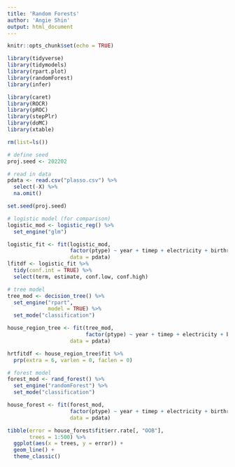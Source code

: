 ```yaml
---
title: 'Random Forests'
author: 'Angie Shin'
output: html_document
---
```


```r
knitr::opts_chunk$set(echo = TRUE)

library(tidyverse)
library(tidymodels)
library(rpart.plot)
library(randomForest) 
library(infer) 

library(caret)
library(ROCR) 
library(pROC) 
library(stepPlr) 
library(doMC) 
library(xtable) 

rm(list=ls())

# define seed
proj.seed <- 202202

# read in data
pdata <- read.csv("plasso.csv") %>% 
  select(-X) %>% 
  na.omit()
```

```r
set.seed(proj.seed)

# logistic model (for comparison)
logistic_mod <- logistic_reg() %>%
  set_engine("glm") 

logistic_fit <- fit(logistic_mod,
                    factor(ptype) ~ year + timep + electricity + birthrate + deathrate + fertility + lifeexpf,
                    data = pdata)
lfitdf <- logistic_fit %>%
  tidy(conf.int = TRUE) %>%
  select(term, estimate, conf.low, conf.high)

# tree model
tree_mod <- decision_tree() %>%
  set_engine("rpart",
             model = TRUE) %>%
  set_mode("classification")

house_region_tree <- fit(tree_mod,
                         factor(ptype) ~ year + timep + electricity + birthrate + deathrate + fertility + lifeexpf,
                    data = pdata)

hrtfitdf <- house_region_tree$fit %>%
  prp(extra = 6, varlen = 0, faclen = 0)

# forest model
forest_mod <- rand_forest() %>%
  set_engine("randomForest") %>%
  set_mode("classification")

house_forest <- fit(forest_mod,
                    factor(ptype) ~ year + timep + electricity + birthrate + deathrate + fertility + lifeexpf,
                    data = pdata)

tibble(error = house_forest$fit$err.rate[, "OOB"],
       trees = 1:500) %>%
  ggplot(aes(x = trees, y = error)) +
  geom_line() +
  theme_classic()
```

```r

```


